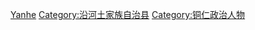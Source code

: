 [[Category:贵州省县委书记|Yanhe]]
[[Category:沿河土家族自治县|Category:沿河土家族自治县]]
[[Category:铜仁政治人物|Category:铜仁政治人物]]